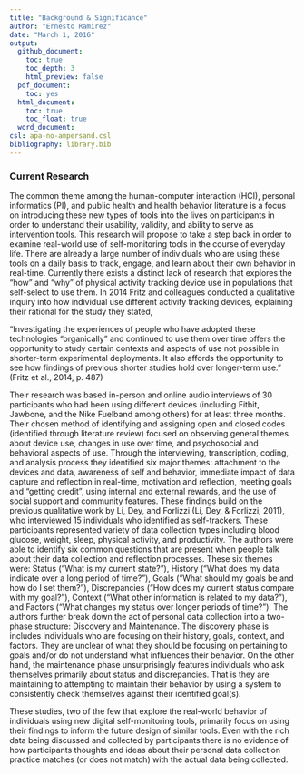 ```yaml
---
title: "Background & Significance"
author: "Ernesto Ramirez"
date: "March 1, 2016"
output:
  github_document:
    toc: true
    toc_depth: 3
    html_preview: false
  pdf_document:
    toc: yes
  html_document:
    toc: true
    toc_float: true
  word_document:
csl: apa-no-ampersand.csl
bibliography: library.bib
---
```



### Current Research
The common theme among the human-computer interaction (HCI), personal informatics (PI), and public health and health behavior literature is a focus on introducing these new types of tools into the lives on participants in order to understand their usability, validity, and ability to serve as intervention tools. This research will propose to take a step back in order to examine real-world use of self-monitoring tools in the course of everyday life. There are already a large number of individuals who are using these tools on a daily basis to track, engage, and learn about their own behavior in real-time. Currently there exists a distinct lack of research that explores the “how” and “why” of physical activity tracking device use in populations that self-select to use them.  In 2014 Fritz and colleagues conducted a qualitative inquiry into how individual use different activity tracking devices, explaining their rational for the study they stated,

“Investigating the experiences of people who have adopted these technologies “organically” and continued to use them over time offers the opportunity to study certain contexts and aspects of use not possible in shorter-term experimental deployments. It also affords the opportunity to see how findings of previous shorter studies hold over longer-term use.” (Fritz et al., 2014, p. 487)

Their research was based in-person and online audio interviews of 30 participants who had been using different devices (including Fitbit, Jawbone, and the Nike Fuelband among others) for at least three months. Their chosen method of identifying and assigning open and closed codes (identified through literature review) focused on observing general themes about device use, changes in use over time, and psychosocial and behavioral aspects of use. Through the interviewing, transcription, coding, and analysis process they identified six major themes: attachment to the devices and data, awareness of self and behavior, immediate impact of data capture and reflection in real-time, motivation and reflection, meeting goals and “getting credit”, using internal and external rewards, and the use of social support and community features.  These findings build on the previous qualitative work by Li, Dey, and Forlizzi (Li, Dey, & Forlizzi, 2011), who interviewed 15 individuals who identified as self-trackers. These participants represented variety of data collection types including blood glucose, weight, sleep, physical activity, and productivity. The authors were able to identify six common questions that are present when people talk about their data collection and reflection processes. These six themes were: Status (“What is my current state?”), History (“What does my data indicate over a long period of time?”), Goals (“What should my goals be and how do I set them?”), Discrepancies (“How does my current status compare with my goal?”), Context (“What other information is related to my data?”), and Factors (“What changes my status over longer periods of time?”). The authors further break down the act of personal data collection into a two-phase structure: Discovery and Maintenance. The discovery phase is includes individuals who are focusing on their history, goals, context, and factors. They are unclear of what they should be focusing on pertaining to goals and/or do not understand what influences their behavior. On the other hand, the maintenance phase unsurprisingly features individuals who ask themselves primarily about status and discrepancies. That is they are maintaining to attempting to maintain their behavior by using a system to consistently check themselves against their identified goal(s).

These studies, two of the few that explore the real-world behavior of individuals using new digital self-monitoring tools, primarily focus on using their findings to inform the future design of similar tools. Even with the rich data being discussed and collected by participants there is no evidence of how participants thoughts and ideas about their personal data collection practice matches (or does not match) with the actual data being collected.
